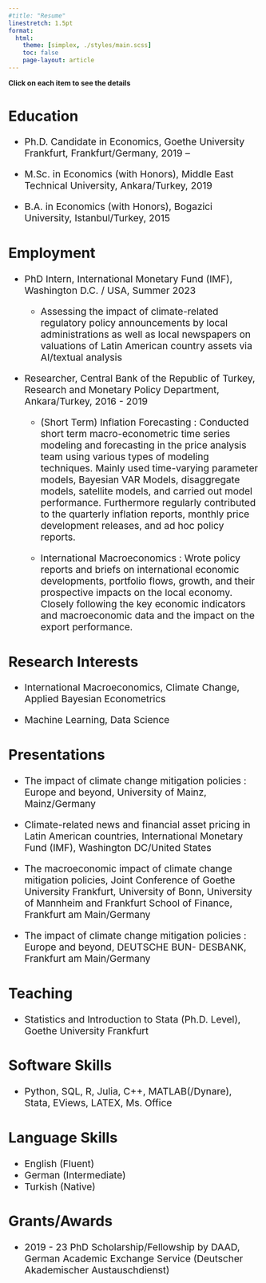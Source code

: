 ```yaml
---
#title: "Resume"
linestretch: 1.5pt
format:
  html:
    theme: [simplex, ./styles/main.scss]
    toc: false
    page-layout: article
---
```


__[Click on each item to see the details]{.ftcol1}__

::: {.callout-note collapse="true" style="font-size: 19px;" icon="false"}
## Education

-   Ph.D. Candidate in Economics, Goethe University Frankfurt, Frankfurt/Germany, [2019 --]{.cvdate}

-   M.Sc. in Economics (with Honors), Middle East Technical University, Ankara/Turkey, [2019]{.cvdate}

-   B.A. in Economics (with Honors), Bogazici University, Istanbul/Turkey, [2015]{.cvdate}
:::

::: {.callout-warning style="font-size: 19px;" icon="false" collapse="true"}
## Employment

-   PhD Intern, International Monetary Fund (IMF), Washington D.C. / USA, [Summer 2023]{.cvdate}

    -   [Assessing the impact of climate-related regulatory policy announcements by local administrations as well as local newspapers on valuations of Latin American country assets via AI/textual analysis]{.subitems}

-   Researcher, Central Bank of the Republic of Turkey, Research and Monetary Policy Department, Ankara/Turkey, [2016 - 2019]{.cvdate}

    -   [(Short Term) Inflation Forecasting : Conducted short term macro-econometric time series modeling and forecasting in the price analysis team using various types of modeling techniques. Mainly used time-varying parameter models, Bayesian VAR Models, disaggregate models, satellite models, and carried out model performance. Furthermore regularly contributed to the quarterly inflation reports, monthly price development releases, and ad hoc policy reports.]{.subitems}

    -   [International Macroeconomics : Wrote policy reports and briefs on international economic developments, portfolio flows, growth, and their prospective impacts on the local economy. Closely following the key economic indicators and macroeconomic data and the impact on the export performance.]{.subitems}
:::

::: {.callout-important style="font-size: 19px;" icon="false" collapse="true"}
## Research Interests

-   International Macroeconomics, Climate Change, Applied Bayesian Econometrics

-   Machine Learning, Data Science
:::

::: {.callout-tip style="font-size: 19px;" icon="false" collapse="true"}
## Presentations

-   The impact of climate change mitigation policies : Europe and beyond, University of Mainz, Mainz/Germany

-   Climate-related news and financial asset pricing in Latin American countries, International Monetary Fund (IMF), Washington DC/United States

-   The macroeconomic impact of climate change mitigation policies, Joint Conference of Goethe University Frankfurt, University of Bonn, University of Mannheim and Frankfurt School of Finance, Frankfurt am Main/Germany

-   The impact of climate change mitigation policies : Europe and beyond, DEUTSCHE BUN- DESBANK, Frankfurt am Main/Germany
:::

::: {.callout-caution style="font-size: 19px;" icon="false" collapse="true"}
## Teaching

-   Statistics and Introduction to Stata (Ph.D. Level), Goethe University Frankfurt
:::

::: {.callout-note style="font-size: 19px;" icon="false" collapse="true"}
## Software Skills

-   Python, SQL, R, Julia, C++, MATLAB(/Dynare), Stata, EViews, LATEX, Ms. Office
:::

::: {.callout-warning style="font-size: 19px;" icon="false" collapse="true"}
## Language Skills

-   English (Fluent)
-   German (Intermediate)
-   Turkish (Native)
:::

::: {.callout-important style="font-size: 19px;" icon="false" collapse="true"}
## Grants/Awards

-   2019 - 23 PhD Scholarship/Fellowship by DAAD, German Academic Exchange Service (Deutscher Akademischer Austauschdienst)
:::

<!--# https://jpswalsh.github.io/academicons/  -->

<!--# {{< ai google-scholar >}} -->

